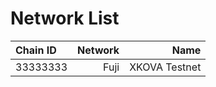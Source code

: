 # Network List

| Chain ID | Network |          Name |
| :------- | ------: | ------------: |
| 33333333 |    Fuji | XKOVA Testnet |
